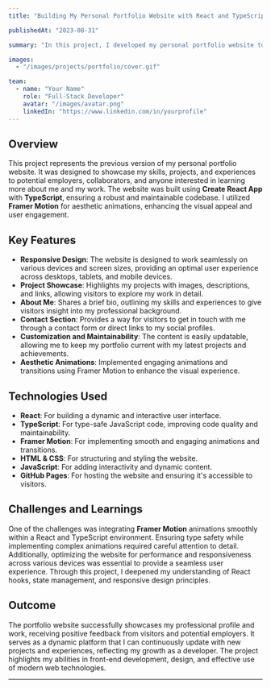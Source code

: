 ```yaml
---
title: "Building My Personal Portfolio Website with React and TypeScript"

publishedAt: "2023-08-31"

summary: "In this project, I developed my personal portfolio website to showcase my skills, projects, and experiences in a visually appealing and user-friendly manner using React, TypeScript, and Framer Motion."

images:
  - "/images/projects/portfolio/cover.gif"

team:
  - name: "Your Name"
    role: "Full-Stack Developer"
    avatar: "/images/avatar.png"
    linkedIn: "https://www.linkedin.com/in/yourprofile"
---
```


## Overview

This project represents the previous version of my personal portfolio website. It was designed to showcase my skills, projects, and experiences to potential employers, collaborators, and anyone interested in learning more about me and my work. The website was built using **Create React App** with **TypeScript**, ensuring a robust and maintainable codebase. I utilized **Framer Motion** for aesthetic animations, enhancing the visual appeal and user engagement.

## Key Features

- **Responsive Design**: The website is designed to work seamlessly on various devices and screen sizes, providing an optimal user experience across desktops, tablets, and mobile devices.
- **Project Showcase**: Highlights my projects with images, descriptions, and links, allowing visitors to explore my work in detail.
- **About Me**: Shares a brief bio, outlining my skills and experiences to give visitors insight into my professional background.
- **Contact Section**: Provides a way for visitors to get in touch with me through a contact form or direct links to my social profiles.
- **Customization and Maintainability**: The content is easily updatable, allowing me to keep my portfolio current with my latest projects and achievements.
- **Aesthetic Animations**: Implemented engaging animations and transitions using Framer Motion to enhance the visual experience.

## Technologies Used

- **React**: For building a dynamic and interactive user interface.
- **TypeScript**: For type-safe JavaScript code, improving code quality and maintainability.
- **Framer Motion**: For implementing smooth and engaging animations and transitions.
- **HTML & CSS**: For structuring and styling the website.
- **JavaScript**: For adding interactivity and dynamic content.
- **GitHub Pages**: For hosting the website and ensuring it's accessible to visitors.

## Challenges and Learnings

One of the challenges was integrating **Framer Motion** animations smoothly within a React and TypeScript environment. Ensuring type safety while implementing complex animations required careful attention to detail. Additionally, optimizing the website for performance and responsiveness across various devices was essential to provide a seamless user experience. Through this project, I deepened my understanding of React hooks, state management, and responsive design principles.

## Outcome

The portfolio website successfully showcases my professional profile and work, receiving positive feedback from visitors and potential employers. It serves as a dynamic platform that I can continuously update with new projects and experiences, reflecting my growth as a developer. The project highlights my abilities in front-end development, design, and effective use of modern web technologies.

---
